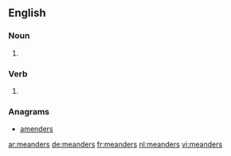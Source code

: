 ==English==

===Noun===
{{head|en|plural}}

# {{plural of|meander|lang=en|nocat=1}}

===Verb===
{{head|en}}

# {{en-third-person singular of|meander}}

===Anagrams===
* [[amenders#English|amenders]]

[[ar:meanders]]
[[de:meanders]]
[[fr:meanders]]
[[nl:meanders]]
[[vi:meanders]]